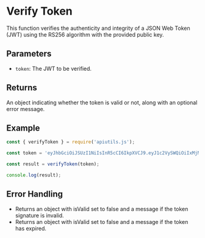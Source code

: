 # Verify Token

This function verifies the authenticity and integrity of a JSON Web Token (JWT) using the RS256 algorithm with the provided public key.

## Parameters

- `token`: The JWT to be verified.

## Returns

An object indicating whether the token is valid or not, along with an optional error message.

## Example

```javascript
const { verifyToken } = require('apiutils.js');

const token = 'eyJhbGciOiJSUzI1NiIsInR5cCI6IkpXVCJ9.eyJ1c2VySWQiOiIxMjM0NTY3ODkwIiwicm9sZSI6ImFkbWluIiwiaWF0IjoxNjE3MjU0OTQzLCJleHAiOjE2MTcyNTQ5NDN9.g3EIE-w06rB_5p6Ir2sZ3KJjY8w7VvcdgZqs0N2GX0uTLerNQJoIzRk3YQK8t8Zs';

const result = verifyToken(token);

console.log(result);
```

## Error Handling

- Returns an object with isValid set to false and a message if the token signature is invalid.
- Returns an object with isValid set to false and a message if the token has expired.